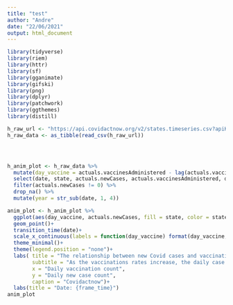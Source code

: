 ```yaml
---
title: "test"
author: "Andre"
date: "22/06/2021"
output: html_document
---
```


```r
library(tidyverse)
library(riem)
library(httr)
library(sf)
library(gganimate)
library(gifski)
library(png)
library(dplyr)
library(patchwork)
library(ggthemes)
library(distill)


```
```r
h_raw_url <- "https://api.covidactnow.org/v2/states.timeseries.csv?apiKey=a13da1a6818345c697cc89ea4554529a"
h_raw_data <- as_tibble(read_csv(h_raw_url))




h_anim_plot <- h_raw_data %>% 
  mutate(day_vaccine = actuals.vaccinesAdministered - lag(actuals.vaccinesAdministered, default = first(actuals.vaccinesAdministered))) %>%
  select(date, state, actuals.newCases, actuals.vaccinesAdministered, day_vaccine) %>% 
  filter(actuals.newCases != 0) %>% 
  drop_na() %>% 
  mutate(year = str_sub(date, 1, 4))

anim_plot <- h_anim_plot %>%
  ggplot(aes(day_vaccine, actuals.newCases, fill = state, color = state))+
  geom_point()+
  transition_time(date)+
  scale_x_continuous(labels = function(day_vaccine) format(day_vaccine, scientific = FALSE))+
  theme_minimal()+
  theme(legend.position = "none")+
  labs( title = "The relationship between new Covid cases and vaccination rates in the US",
        subtitle = "As the vaccinations rates increase, the daily case counts decrease",
        x = "Daily vaccination count",
        y = "Daily new case count",
        caption = "Covidactnow")+
  labs(title = "Date: {frame_time}")
anim_plot
```

